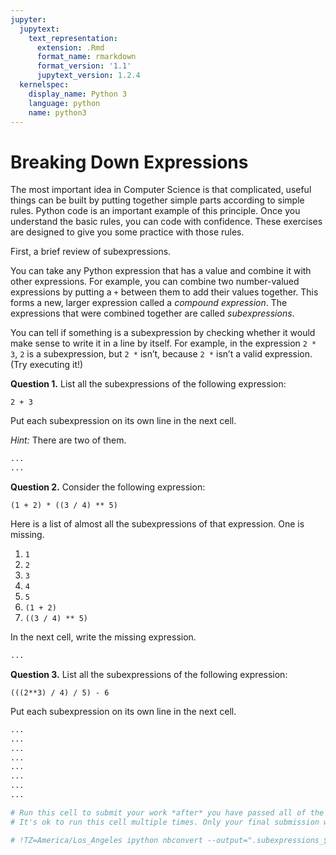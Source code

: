 ```yaml
---
jupyter:
  jupytext:
    text_representation:
      extension: .Rmd
      format_name: rmarkdown
      format_version: '1.1'
      jupytext_version: 1.2.4
  kernelspec:
    display_name: Python 3
    language: python
    name: python3
---
```


# Breaking Down Expressions


The most important idea in Computer Science is that complicated, useful things can be built by putting together simple parts according to simple rules.  Python code is an important example of this principle.  Once you understand the basic rules, you can code with confidence.  These exercises are designed to give you some practice with those rules.

First, a brief review of subexpressions.

You can take any Python expression that has a value and combine it with other expressions.  For example, you can combine two number-valued expressions by putting a `+` between them to add their values together.  This forms a new, larger expression called a *compound expression*.  The expressions that were combined together are called *subexpressions*.

You can tell if something is a subexpression by checking whether it would make sense to write it in a line by itself.  For example, in the expression `2 * 3`, `2` is a subexpression, but `2 *` isn't, because `2 *` isn't a valid expression.  (Try executing it!)


**Question 1.** List all the subexpressions of the following expression:

    2 + 3
    
Put each subexpression on its own line in the next cell.

*Hint:* There are two of them.

```python
...
...
```

**Question 2.** Consider the following expression:

    (1 + 2) * ((3 / 4) ** 5)

Here is a list of almost all the subexpressions of that expression.  One is missing.

1. `1`
2. `2`
3. `3`
4. `4`
5. `5`
6. `(1 + 2)`
7. `((3 / 4) ** 5)`

In the next cell, write the missing expression.

```python
...
```

**Question 3.** List all the subexpressions of the following expression:

    (((2**3) / 4) / 5) - 6

Put each subexpression on its own line in the next cell.

```python
...
...
...
...
...
...
...
...
```

```python
# Run this cell to submit your work *after* you have passed all of the test cells.
# It's ok to run this cell multiple times. Only your final submission will be scored.

# !TZ=America/Los_Angeles ipython nbconvert --output=".subexpressions_$(date +%m%d_%H%M)_submission.html" subexpressions.ipynb
```
